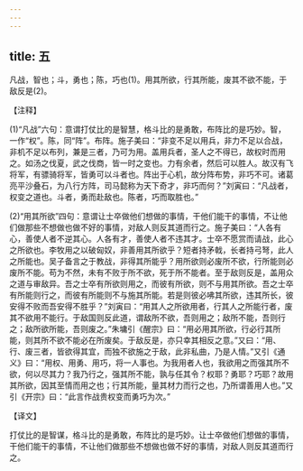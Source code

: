 ```yaml
---
---
---
```

title: 五
---



凡战，智也；斗，勇也；陈，巧也(1)。用其所欲，行其所能，废其不欲不能，于敌反是(2)。

【注释】

(1)“凡战”六句：意谓打仗比的是智慧，格斗比的是勇敢，布阵比的是巧妙。智，一作“权”。陈，同“阵”。布阵。施子美曰：“非变不足以用兵，非力不足以合战，非机不足以布列，兼是三者，乃可为用。盖用兵者，圣人之不得已，故权时而用之。如汤之伐夏，武之伐商，皆一时之变也。力有余者，然后可以胜人。故汉有飞将军，有骠骑将军，皆勇可以斗者也。阵出于心机，故分阵布势，非巧不可。诸葛亮平沙叠石，为八行方阵，司马懿称为天下奇才，非巧而何？”刘寅曰：“凡战者，权变之道也。斗者，勇而赴敌也。陈者，巧而取胜也。”

(2)“用其所欲”四句：意谓让士卒做他们想做的事情，干他们能干的事情，不让他们做那些不想做也做不好的事情，对敌人则反其道而行之。施子美曰：“人各有心，善使人者不逆其心。人各有才，善使人者不违其才。士卒不愿赏而请战，此心之所欲也。李牧用之以破匈奴，非善用其所欲乎？短者持矛戟，长者持弓弩，此人之所能也。吴子备言之于教战，非得其所能乎？用所欲则必废所不欲，行所能则必废所不能。苟为不然，未有不败于所不欲，死于所不能者。至于敌则反是，盖用众之道与审敌异。吾之士卒有所欲则用之，而彼有所欲，则不与用其所欲。吾之士卒有所能则行之，而彼有所能则不与施其所能。若是则彼必咈其所欲，违其所长，彼安得不败而吾安得不胜乎？”刘寅曰：“用其人之所欲用者，行其人之所能行者，废其不欲用不能行。于敌国则反此道，谓敌所不欲，吾则用之；敌所不能，吾则行之；敌所欲所能，吾则废之。”朱墉引《醒宗》曰：“用必用其所欲，行必行其所能，则其所不欲不能必在所废矣。于敌反是，亦只幸其相反之意。”又曰：“用、行、废三者，皆欲得其宜，而独不欲施之于敌，此非私曲，乃是人情。”又引《通义》曰：“用权、用勇、用巧，将一人事也。为我用者人也，我欲用之而强其所不欲，何以尽其力？我乃行之，强其所不能，孰与任其令？权耶？勇耶？巧耶？故用其所欲，因其至情而用之也；行其所能，量其材力而行之也，乃所谓善用人也。”又引《开宗》曰：“此言作战贵权变而勇巧为次。”

【译文】

打仗比的是智谋，格斗比的是勇敢，布阵比的是巧妙。让士卒做他们想做的事情，干他们能干的事情，不让他们做那些不想做也做不好的事情，对敌人则反其道而行之。
